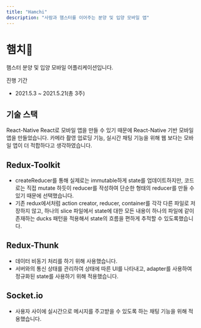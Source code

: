```yaml
---
title: "Hamchi"
description: "사람과 햄스터를 이어주는 분양 및 입양 모바일 앱"
---
```


<h1>햄치🐹</h1>

<span>
햄스터 분양 및 입양 모바일 어플리케이션입니다.
</span>

<p>
진행 기간
</p>

- 2021.5.3 ~ 2021.5.21(총 3주)

## 기술 스택

React-Native
React로 모바일 앱을 만들 수 있기 때문에 React-Native 기반 모바일 앱을 만들었습니다.
카메라 촬영 업로딩 기능, 실시간 채팅 기능을 위해 웹 보다는 모바일 앱이 더 적합하다고 생각하였습니다.

## Redux-Toolkit

- createReducer를 통해 실제로는 immutable하게 state를 업데이트하지만, 코드로는 직접 mutate 하듯이 reducer를 작성하여 단순한 형태의 reducer를 만들 수 있기 때문에 선택했습니다.
- 기존 redux에서처럼 action creator, reducer, container를 각각 다른 파일로 저장하지 않고, 하나의 slice 파일에서 state에 대한 모든 내용이 하나의 파일에 같이 존재하는 ducks 패턴을 적용해서 state의 흐름을 편하게 추적할 수 있도록했습니다.

## Redux-Thunk

- 데이터 비동기 처리를 하기 위해 사용했습니다.
- 서버와의 통신 상태를 관리하여 상태에 따른 UI를 나타내고, adapter를 사용하여 정규화된 state를 사용하기 위해 적용했습니다.

## Socket.io

- 사용자 사이에 실시간으로 메시지를 주고받을 수 있도록 하는 채팅 기능을 위해 적용했습니다.
